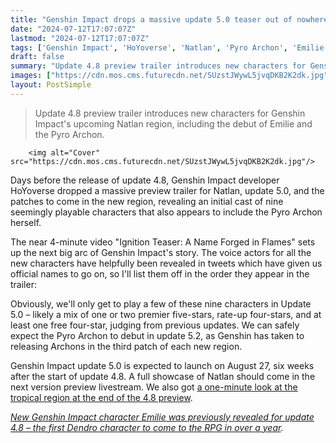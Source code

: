 ```yaml
---
title: "Genshin Impact drops a massive update 5.0 teaser out of nowhere: 9 Natlan characters revealed for the RPG, including the apparent Pyro Archon"
date: "2024-07-12T17:07:07Z"
lastmod: "2024-07-12T17:07:07Z"
tags: ['Genshin Impact', 'HoYoverse', 'Natlan', 'Pyro Archon', 'Emilie', 'Dendro']
draft: false
summary: "Update 4.8 preview trailer introduces new characters for Genshin Impact's upcoming Natlan region, including the debut of Emilie and the Pyro Archon."
images: ["https://cdn.mos.cms.futurecdn.net/SUzstJWywL5jvqDKB2K2dk.jpg"]
layout: PostSimple
---
```

> Update 4.8 preview trailer introduces new characters for Genshin Impact's upcoming Natlan region, including the debut of Emilie and the Pyro Archon.


        <img alt="Cover" src="https://cdn.mos.cms.futurecdn.net/SUzstJWywL5jvqDKB2K2dk.jpg"/>
        
Days before the release of update 4.8, Genshin Impact developer HoYoverse dropped a massive preview trailer for Natlan, update 5.0, and the patches to come in the new region, revealing an initial cast of nine seemingly playable characters that also appears to include the Pyro Archon herself. 

The near 4-minute video "Ignition Teaser: A Name Forged in Flames" sets up the next big arc of Genshin Impact's story. The voice actors for all the new characters have helpfully been revealed in tweets which have given us official names to go on, so I'll list them off in the order they appear in the trailer: 

Obviously, we'll only get to play a few of these nine characters in Update 5.0 – likely a mix of one or two premier five-stars, rate-up four-stars, and at least one free four-star, judging from previous updates. We can safely expect the Pyro Archon to debut in update 5.2, as Genshin has taken to releasing Archons in the third patch of each new region. 

Genshin Impact update 5.0 is expected to launch on August 27, six weeks after the start of update 4.8. A full showcase of Natlan should come in the next version preview livestream. We also got [<u>a one-minute look at the tropical region at the end of the 4.8 preview</u>](https://youtu.be/XOK1F9TLEH8). 

[<u><em>New Genshin Impact character Emilie was previously revealed for update 4.8 – the first Dendro character to come to the RPG in over a year</em></u>](https://www.gamesradar.com/games/rpg/new-genshin-impact-character-emilie-revealed-for-update-48-the-first-dendro-character-to-come-to-the-rpg-in-over-a-year/)*.*
        